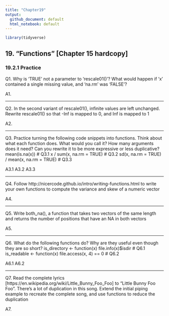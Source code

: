 ```yaml
---
title: "Chapter19"
output:
  github_document: default
  html_notebook: default
---
```


```r
library(tidyverse)
```


## 19. "Functions" [Chapter 15 hardcopy]
### 19.2.1 Practice

Q1.
Why is 'TRUE' not a parameter to 'rescale01()'?
What would happen if 'x' contained a single missing value, and 'na.rm' was 'FALSE'?

A1.

-----------

Q2.
In the second variant of rescale01(), infinite values are left unchanged.
Rewrite rescale01() so that -Inf is mapped to 0, and Inf is mapped to 1

A2.

-----------

Q3.
Practice turning the following code snippets into functions. Think about what each function does.
What would you call it? How many arguments does it need? Can you rewrite it to be more expressive or less duplicative?
mean(is.na(x))                                       # Q3.1
x / sum(x, na.rm = TRUE)                             # Q3.2
sd(x, na.rm = TRUE) / mean(x, na.rm = TRUE)          # Q3.3

A3.1
A3.2
A3.3

-----------

Q4.
Follow http://nicercode.github.io/intro/writing-functions.html to write your own functions to compute the variance and skew of a numeric vector

A4.

-----------

Q5.
Write both_na(), a function that takes two vectors of the same length and returns the number of positions that have an NA in both vectors

A5.

-----------

Q6.
What do the following functions do? Why are they useful even though they are so short?
is_directory <- function(x) file.info(x)$isdir        # Q6.1
is_readable <- function(x) file.access(x, 4) == 0     # Q6.2

A6.1
A6.2

-----------

Q7.
Read the complete lyrics [https://en.wikipedia.org/wiki/Little_Bunny_Foo_Foo] to “Little Bunny Foo Foo”.
There’s a lot of duplication in this song. Extend the initial piping example to recreate the complete song, and use functions to reduce the duplication

A7.


